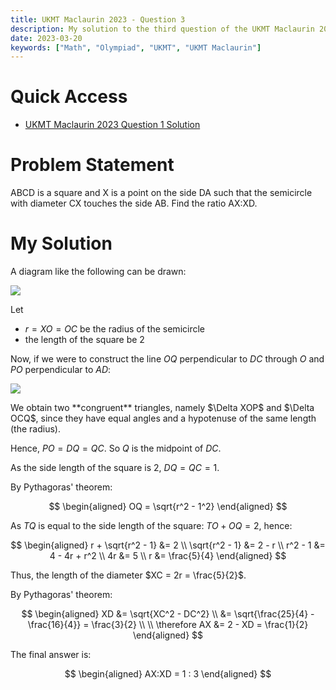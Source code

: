 ```yaml
---
title: UKMT Maclaurin 2023 - Question 3
description: My solution to the third question of the UKMT Maclaurin 2023 paper.
date: 2023-03-20
keywords: ["Math", "Olympiad", "UKMT", "UKMT Maclaurin"]
---
```


# Quick Access

- [UKMT Maclaurin 2023 Question 1 Solution](https://timthedev07.vercel.app/blog/math-and-science/maclaurin-2023-q1)

# Problem Statement

ABCD is a square and X is a point on the side DA such that the semicircle with diameter CX touches the side AB. Find the ratio AX:XD.

# My Solution

A diagram like the following can be drawn:

![](https://raw.githubusercontent.com/timthedev07/my-website/dev/assets/maclaurin2023/Q3-1.png)

<SizedImage width={} height={} src="" alt="" />
Let

- $r = XO = OC$ be the radius of the semicircle
- the length of the square be $2$

Now, if we were to construct the line $OQ$ perpendicular to $DC$ through $O$ and $PO$ perpendicular to $AD$:

![](https://raw.githubusercontent.com/timthedev07/my-website/dev/assets/maclaurin2023/Q3-2.png)

<SizedImage width={} height={} src="" alt="" />
We obtain two **congruent** triangles, namely $\Delta XOP$ and $\Delta OCQ$, since
they have equal angles and a hypotenuse of the same length (the radius).

Hence, $PO = DQ = QC$. So $Q$ is the midpoint of $DC$.

As the side length of the square is $2$, $DQ = QC = 1$.

By Pythagoras' theorem:

$$
\begin{aligned}
OQ = \sqrt{r^2 - 1^2}
\end{aligned}
$$

As $TQ$ is equal to the side length of the square: $TO + OQ = 2$, hence:

$$
\begin{aligned}
r + \sqrt{r^2 - 1} &= 2 \\
\sqrt{r^2 - 1} &= 2 - r \\
r^2 - 1 &= 4 - 4r + r^2 \\
4r &= 5 \\
r &= \frac{5}{4}
\end{aligned}
$$

Thus, the length of the diameter $XC = 2r = \frac{5}{2}$.

By Pythagoras' theorem:

$$
\begin{aligned}
XD &= \sqrt{XC^2 - DC^2} \\
&= \sqrt{\frac{25}{4} - \frac{16}{4}} = \frac{3}{2} \\ \\
\therefore AX &= 2 - XD = \frac{1}{2}
\end{aligned}
$$

The final answer is:

$$
\begin{aligned}
AX:XD = 1 : 3
\end{aligned}
$$
